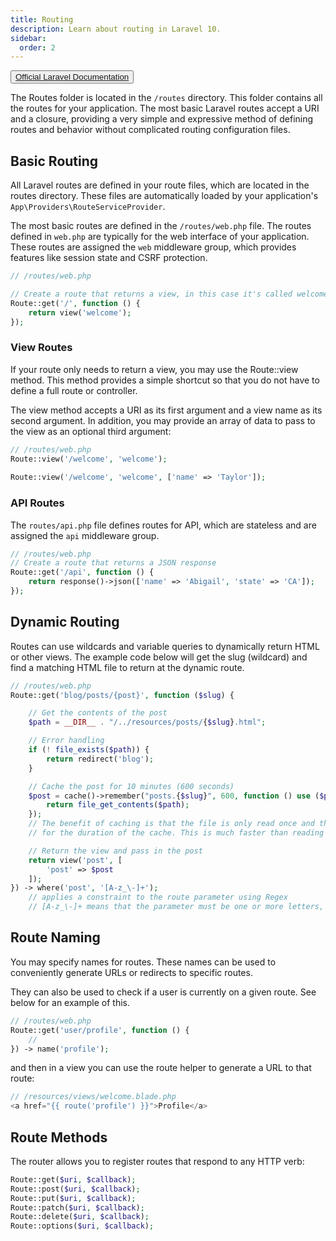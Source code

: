 ---
title: Routing
description: Learn about routing in Laravel 10.
sidebar:
  order: 2
---
<button> [Official Laravel Documentation](https://laravel.com/docs/10.x/routing) </button>

The Routes folder is located in the `/routes` directory. This folder contains all the routes for your application. The most basic Laravel routes accept a URI and a closure, providing a very simple and expressive method of defining routes and behavior without complicated routing configuration files.

## Basic Routing
All Laravel routes are defined in your route files, which are located in the routes directory. These files are automatically loaded by your application's `App\Providers\RouteServiceProvider`. 

The most basic routes are defined in the `/routes/web.php` file. 
The routes defined in `web.php` are typically for the web interface of your application. These routes are assigned the `web` middleware group, which provides features like session state and CSRF protection.

```php
// /routes/web.php

// Create a route that returns a view, in this case it's called welcome.blade.php
Route::get('/', function () {
    return view('welcome');
});
```

### View Routes
If your route only needs to return a view, you may use the Route::view method. This method provides a simple shortcut so that you do not have to define a full route or controller. 

The view method accepts a URI as its first argument and a view name as its second argument.
In addition, you may provide an array of data to pass to the view as an optional third argument:
```php
// /routes/web.php
Route::view('/welcome', 'welcome');
 
Route::view('/welcome', 'welcome', ['name' => 'Taylor']);

```
### API Routes

The `routes/api.php` file defines routes for API, which are stateless and are assigned the `api` middleware group.

```php
// /routes/web.php
// Create a route that returns a JSON response
Route::get('/api', function () {
    return response()->json(['name' => 'Abigail', 'state' => 'CA']);
});
```

## Dynamic Routing
Routes can use wildcards and variable queries to dynamically return HTML or other views.
The example code below will get the slug (wildcard) and find a matching HTML file to return at the dynamic route.

```php
// /routes/web.php
Route::get('blog/posts/{post}', function ($slug) {

    // Get the contents of the post
    $path = __DIR__ . "/../resources/posts/{$slug}.html";

    // Error handling
    if (! file_exists($path)) {
        return redirect('blog');
    }

    // Cache the post for 10 minutes (600 seconds)
    $post = cache()->remember("posts.{$slug}", 600, function () use ($path) {
        return file_get_contents($path);
    });
    // The benefit of caching is that the file is only read once and then stored in memory
    // for the duration of the cache. This is much faster than reading the file every time.

    // Return the view and pass in the post
    return view('post', [
        'post' => $post
    ]);
}) -> where('post', '[A-z_\-]+');
    // applies a constraint to the route parameter using Regex
    // [A-z_\-]+ means that the parameter must be one or more letters, underscores or hyphens.
```

## Route Naming 
You may specify names for routes. These names can be used to conveniently generate URLs or redirects to specific routes. 

They can also be used to check if a user is currently on a given route. See below for an example of this.

```php
// /routes/web.php
Route::get('user/profile', function () {
    //
}) -> name('profile');
```
and then in a view you can use the route helper to generate a URL to that route:
```php
// /resources/views/welcome.blade.php
<a href="{{ route('profile') }}">Profile</a>
```

## Route Methods
The router allows you to register routes that respond to any HTTP verb:

```php
Route::get($uri, $callback);
Route::post($uri, $callback);
Route::put($uri, $callback);
Route::patch($uri, $callback);
Route::delete($uri, $callback);
Route::options($uri, $callback);
```